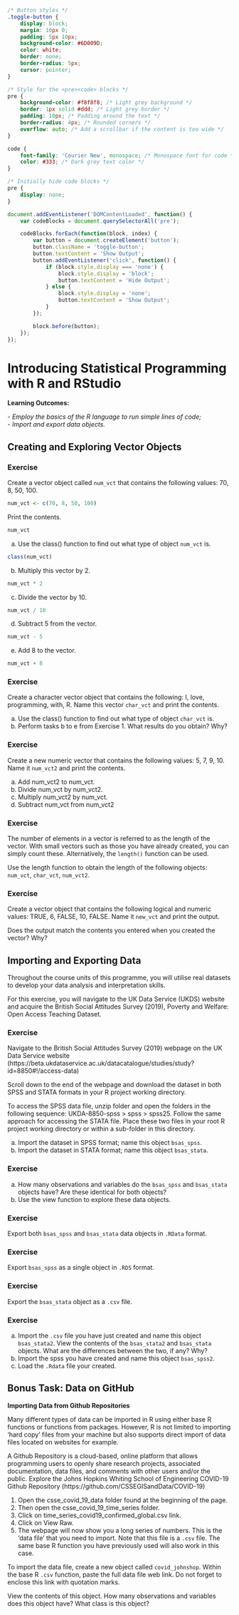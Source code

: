 
```css
/* Button styles */
.toggle-button {
    display: block;
    margin: 10px 0;
    padding: 5px 10px;
    background-color: #6D009D;
    color: white;
    border: none;
    border-radius: 5px;
    cursor: pointer;
}

/* Style for the <pre><code> blocks */
pre {
    background-color: #f8f8f8; /* Light grey background */
    border: 1px solid #ddd; /* Light grey border */
    padding: 10px; /* Padding around the text */
    border-radius: 4px; /* Rounded corners */
    overflow: auto; /* Add a scrollbar if the content is too wide */
}

code {
    font-family: 'Courier New', monospace; /* Monospace font for code */
    color: #333; /* Dark grey text color */
}

/* Initially hide code blocks */
pre {
    display: none;
}
```


```js
document.addEventListener('DOMContentLoaded', function() {
    var codeBlocks = document.querySelectorAll('pre');

    codeBlocks.forEach(function(block, index) {
        var button = document.createElement('button');
        button.className = 'toggle-button';
        button.textContent = 'Show Output';
        button.addEventListener('click', function() {
            if (block.style.display === 'none') {
                block.style.display = 'block';
                button.textContent = 'Hide Output';
            } else {
                block.style.display = 'none';
                button.textContent = 'Show Output';
            }
        });

        block.before(button);
    });
});
```

# Introducing Statistical Programming with R and RStudio

**Learning Outcomes:** 

*- Employ the basics of the R language to run simple lines of code;*  
*- Import and export data objects.* 

## Creating and Exploring Vector Objects

### Exercise 

Create a vector object called `num_vct` that contains the following values: 70, 8, 50, 100.

```r
num_vct <- c(70, 8, 50, 100) 
```

Print the contents. 

```r
num_vct 
```

a. Use the class() function to find out what type of object `num_vct` is.

```r
class(num_vct)
```

b. Multiply this vector by 2.

```r
num_vct * 2
```

c. Divide the vector by 10. 

```r
num_vct / 10
```

d. Subtract 5 from the vector. 

```r
num_vct - 5 
```

e. Add 8 to the vector.

```r
num_vct + 8  
```

### Exercise

Create a character vector object that contains the following: I, love, programming, with, R.  Name this vector `char_vct` and print the contents.

a. Use the class() function to find out what type of object `char_vct` is.
b. Perform tasks b to e from Exercise 1. What results do you obtain? Why?

### Exercise

Create a new numeric vector that contains the following values: 5, 7, 9, 10. Name it `num_vct2` and print the contents. 

a. Add num_vct2 to num_vct. 
b. Divide num_vct by num_vct2. 
c. Multiply num_vct2 by num_vct. 
d. Subtract num_vct from num_vct2

### Exercise

The number of elements in a vector is referred to as the length of the vector. With small vectors such as those you have already created, you can simply count these. Alternatively, the `length()` function can be used. 

Use the length function to obtain the length of the following objects: `num_vct`, `char_vct`, `num_vct2`.

### Exercise

Create a vector object that contains the following logical and numeric values: TRUE, 6, FALSE, 10, FALSE. Name it `new_vct` and print the output. 

Does the output match the contents you entered when you created the vector? Why?

## Importing and Exporting Data

Throughout the course units of this programme, you will utilise real datasets to develop your data analysis and interpretation skills. 

For this exercise, you will navigate to the UK Data Service (UKDS) website and acquire the British Social Attitudes Survey (2019), Poverty and Welfare: Open Access Teaching Dataset. 

### Exercise 

Navigate to the British Social Attitudes Survey (2019) webpage on the UK Data Service website (https://beta.ukdataservice.ac.uk/datacatalogue/studies/study?id=8850#!/access-data)

Scroll down to the end of the webpage and download the dataset in both SPSS and STATA formats in your R project working directory.

To access the SPSS data file, unzip folder and open  the folders in the following sequence: UKDA-8850-spss > spss > spss25. Follow the same approach for accessing the STATA file. Place these two files in your root R project working directory or within a sub-folder in this directory. 

a. Import the dataset in SPSS format; name this object `bsas_spss`. 
b. Import the dataset in STATA format; name this object `bsas_stata`. 

### Exercise

a. How many observations and variables do the `bsas_spss` and `bsas_stata` objects have? Are these identical for both objects?
b. Use the view function to explore these data objects. 

### Exercise

Export both `bsas_spss` and `bsas_stata` data objects in `.RData` format. 

### Exercise

Export `bsas_spss` as a single object in `.RDS` format.  

### Exercise

Export the `bsas_stata` object as a `.csv` file. 

### Exercise

a. Import the `.csv` file you have just created and name this object `bsas_stata2`. View the contents of the `bsas_stata2` and `bsas_stata` objects. What are the differences between the two, if any? Why?
b. Import the spss you have created and name this object `bsas_spss2`. 
c. Load the `.Rdata` file your created. 

## Bonus Task: Data on GitHub

**Importing Data from Github Repositories**

Many different types of data can be imported in R using either base R functions or functions from packages. However, R is not limited to importing 'hard copy' files from your machine but also supports direct import of data files located on websites for example. 

A Github Repository is a cloud-based, online platform that allows programming users to openly share research projects, associated documentation, data files, and comments with other users and/or the public. 
Explore the Johns Hopkins Whiting School of Engineering COVID-19 Github Repository (https://github.com/CSSEGISandData/COVID-19) 

1. Open the csse_covid_19_data folder found at the beginning of the page. 
2. Then open the csse_covid_19_time_series folder. 
3. Click on time_series_covid19_confirmed_global.csv link. 
4. Click on View Raw. 
5. The webpage will now show you a long series of numbers. This is the 'data file' that you need to import. Note that this file is a `.csv` file. The same base R function you have previously used will also work in this case. 

To import the data file, create a new object called `covid_johnshop`. Within the base R `.csv` function, paste the full data file web link. Do not forget to enclose this link with quotation marks. 

View the contents of this object. How many observations and variables does this object have? What class is this object?





